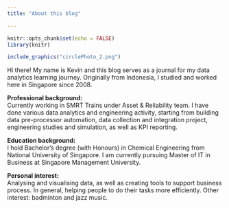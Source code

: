 ```yaml
---
title: "About this blog"

---
```


```r
knitr::opts_chunk$set(echo = FALSE)
library(knitr)
```

```r
include_graphics("circlePhoto_2.png")
```

Hi there! My name is Kevin and this blog serves as a journal for my data analytics learning journey. Originally from Indonesia, I studied and worked here in Singapore since 2008.


**Professional background:**  
Currently working in SMRT Trains under Asset & Reliability team. I have done various data analytics and engineering activity, starting from building data pre-processor automation, data collection and integration project, engineering studies and simulation, as well as KPI reporting.

**Education background:**  
I hold  Bachelor's degree (with Honours) in Chemical Engineering from National University of Singapore. I am currently pursuing Master of IT in Business at Singapore Management University.

**Personal interest:**  
Analysing and visualising data, as well as creating tools to support business process. In general, helping people to do their tasks more efficiently. Other interest: badminton and jazz music.





